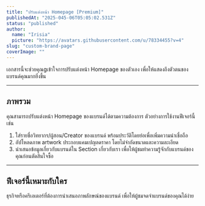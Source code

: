 ```yaml
---
title: "ปรับแต่งหน้า Homepage [Premium]"
publishedAt: "2025-045-06T05:05:02.531Z"
status: "published"
author:
  name: "Irisia"
  picture: "https://avatars.githubusercontent.com/u/78334455?v=4"
slug: "custom-brand-page"
coverImage: ""
---
```


เอกสารนี้จะช่วยคุณgเข้าใจการปรับแต่งหน้า Homepage ของตัวเอง เพื่อให้แสดงถึงตัวตนของแบรนด์คุณมากยิ่งขึ้น

---

## ภาพรวม

คุณสามารถปรับแต่งหน้า Homepage ของแบรนด์ได้ตามความต้องการ ตัวอย่างการใช้งานฟีเจอร์นี้ เช่น

1. ใส่รายชื่อวิทยากร/ผู้สอน/Creator ของแบรนด์ พร้อมประวัติโดยย่อเพื่อเพิ่มความน่าเชื่อถือ
2. อัปโหลดภาพ artwork ประกอบแคมเปญลดราคา โดยไม่จำกัดขนาดและความละเอียด
3. นำเสนอข้อมูลเกี่ยวกับแบรนด์ใน Section เกี่ยวกับเรา เพื่อให้ผู้ชมทำความรู้จักกับแบรนด์ของคุณก่อนตัดสินใจซื้อ

---

## ฟีเจอร์นี้เหมาะกับใคร

ธุรกิจหรือครีเอเตอร์ที่ต้องการนำเสนอภาพลักษณ์ของแบรนด์ เพื่อให้ผู้ชมจดจำแบรนด์ของคุณได้ง่าย
